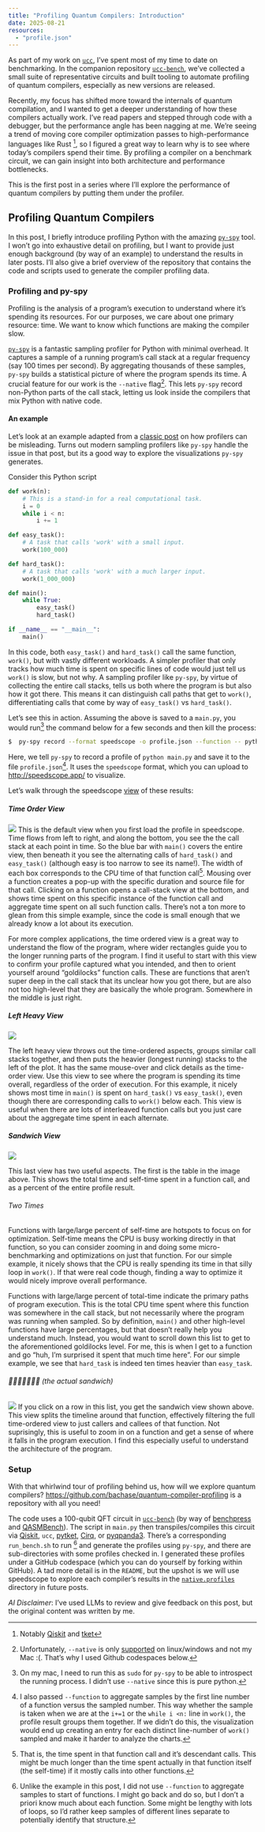 ```yaml
---
title: "Profiling Quantum Compilers: Introduction"
date: 2025-08-21
resources:
  - "profile.json"
---
```


As part of my work on [`ucc`](https://github.com/unitaryfoundation/ucc), I've spent
most of my time to date on benchmarking. In the companion repository [`ucc-bench`](https://github.com/unitaryfoundation/ucc-bench), we've collected a small suite of representative circuits and built tooling to automate profiling of quantum compilers, especially as new versions are released.

Recently, my focus has shifted more toward the internals of quantum compilation, and I wanted to get a deeper understanding of how these compilers actually work. I've read papers and stepped through code with a debugger, but the performance angle has been nagging at me. We're seeing a trend of moving core compiler optimization passes to high-performance languages like Rust [^1], so I figured a great way to learn why is to see where today's compilers spend their time. By profiling a compiler on a benchmark circuit, we can gain insight into both architecture and performance bottlenecks.

[^1]: Notably [Qiskit](https://medium.com/qiskit/new-weve-started-using-rust-in-qiskit-for-better-performance-a3676433ca8c) and [tket](https://github.com/CQCL/tket2)

This is the first post in a series where I'll explore the performance of quantum compilers by putting them under the profiler.

## Profiling Quantum Compilers
In this post, I briefly introduce profiling Python with the amazing [`py-spy`](https://github.com/benfred/py-spy) tool. I won't go into exhaustive detail on profiling, but I want to provide just enough background (by way of an example) to understand the results in later posts. I'll also give a brief overview of the repository that contains the code and scripts used to generate the compiler profiling data.

### Profiling and py-spy

Profiling is the analysis of a program's execution to understand where it's spending its resources. For our purposes, we care about one primary resource: time. We want to know which functions are making the compiler slow.

[`py-spy`](https://github.com/benfred/py-spy) is a fantastic sampling profiler for Python with minimal overhead. It captures a sample of a running program's call stack at a regular frequency (say 100 times per second). By aggregating thousands of these samples, `py-spy` builds a statistical picture of where the program spends its time. A crucial feature for our work is the `--native` flag[^2]. This lets `py-spy` record non-Python parts of the call stack, letting us look inside the compilers that mix Python with native code.

[^2]: Unfortunately, `--native` is only [supported](https://www.benfrederickson.com/profiling-native-python-extensions-with-py-spy/) on linux/windows and not my Mac :(. That's why I used Github codespaces below.

#### An example
Let's look at an example adapted from a [classic post](https://yosefk.com/blog/how-profilers-lie-the-cases-of-gprof-and-kcachegrind.html) on how profilers can be misleading. Turns out modern sampling profilers like `py-spy` handle the issue in that post, but its a good way to explore the visualizations `py-spy` generates.

Consider this Python script
```python
def work(n):
    # This is a stand-in for a real computational task.
    i = 0
    while i < n:
        i += 1

def easy_task():
    # A task that calls 'work' with a small input.
    work(100_000)

def hard_task():
    # A task that calls 'work' with a much larger input.
    work(1_000_000)

def main():
    while True:
        easy_task()
        hard_task()

if __name__ == "__main__":
    main()

```
In this code, both `easy_task()` and `hard_task()` call the same function, `work()`, but with vastly different workloads. A simpler profiler that only tracks how much time is spent on specific lines of code would just tell us `work()` is slow, but not why. A sampling profiler like `py-spy`, by virtue of collecting the entire call stacks, tells us both where the program is but also how it got there. This means it can distinguish call paths that get to `work()`, differentiating calls that come by way of `easy_task()` vs `hard_task()`.

Let's see this in action. Assuming the above is saved to a `main.py`, you would run[^sudo] the command below for a few seconds and then kill the process:

```bash
$  py-spy record --format speedscope -o profile.json --function -- python main.py
```
Here, we tell `py-spy` to record a profile of `python main.py` and save it to the file `profile.json`[^function]. It uses the `speedscope` format, which you can upload to [http://speedscope.app/](http://speedscope.app/) to visualize.

[^sudo]: On my mac, I need to run this as `sudo` for `py-spy` to be able to introspect the running process. I didn't use `--native` since this is pure python.

[^function]: I also passed `--function` to aggregate samples by the first line number of a function versus the sampled number. This way whether the sample is taken when we are at the `i+=1` or the `while i <n:` line in `work()`, the profile result groups them together. If we didn't do this, the visualization would end up creating an entry for each distinct line-number of `work()` sampled and make it harder to analyze the charts.

Let's walk through the speedscope [view](https://www.speedscope.app/#profileURL=https%3A%2F%2Fbachase.github.io%2Fposts%2Fprofiling-quantum-compilers%2Fprofile.json&title=Example%20Profile) of these results:

##### Time Order View
![](./time_ordered.png)
This is the default view when you first load the profile in speedscope. Time flows from left to right, and along the bottom, you see the the call stack at each point in time. So the blue bar with `main()` covers the entire view, then beneath it you see the alternating calls of `hard_task()` and `easy_task()` (although easy is too narrow to see its name!). The width of each box corresponds to the CPU time of that function call[^selftime]. Mousing over a function creates a pop-up with the specific duration and source file for that call. Clicking on a function opens a call-stack view at the bottom, and shows time spent on this specific instance of the function call and aggregate time spent on all such function calls. There's not a ton more to glean from this simple example, since the code is small enough that we already know a lot about its execution.

[^selftime]: That is, the time spent in that function call and it's descendant calls. This might be much longer than the time spent actually in that function itself (the self-time) if it mostly calls into other functions.

For more complex applications, the time ordered view is a great way to understand the flow of the program, where wider rectangles guide you to the longer running parts of the program. I find it useful to start with this view to confirm your profile captured what you intended, and then to orient yourself around "goldilocks" function calls. These are functions that aren't super deep in the call stack that its unclear how you got there, but are also not too high-level that they are basically the whole program. Somewhere in the middle is just right.

##### Left Heavy View
![](./left_heavy.png)

The left heavy view throws out the time-ordered aspects, groups similar call stacks together, and then puts the heavier (longest running) stacks to the left of the plot. It has the same mouse-over and click details as the time-order view. Use this view to see where the program is spending its time overall, regardless of the order of execution. For this example, it nicely shows most time in `main()` is spent on `hard_task()` vs `easy_task()`, even though there are corresponding calls to `work()` below each. This view is useful when there are lots of interleaved function calls but you just care about the aggregate time spent in each alternate.

##### Sandwich View
![](./sandwich.png)

This last view has two useful aspects. The first is the table in the image above. This shows the total time and self-time spent in a function call, and as a percent of the entire profile result.

###### Two Times
Functions with large/large percent of self-time are hotspots to focus on for optimization. Self-time means the CPU is busy working directly in that function, so you can consider zooming in and doing some micro-benchmarking and optimizations on just that function. For our simple example, it nicely shows that the CPU is really spending its time in that silly loop in `work()`. If that were real code though, finding a way to optimize it would nicely improve overall performance.

Functions with large/large percent of total-time indicate the primary paths of program execution. This is the total CPU time spent where this function was somewhere in the call stack, but not necessarily where the program was running when sampled. So by definition, `main()` and other high-level functions have large percentages, but that doesn't really help you understand much. Instead, you would want to scroll down this list to get to the aforementioned goldilocks level. For me, this is when I get to a function and go "huh, I'm surprised it spent that much time here". For our simple example, we see that `hard_task` is indeed ten times heavier than `easy_task`.

###### 🥪🥪🥪🥪🥪🥪🥪 (the actual sandwich)
![](sandwich-click.png)
If you click on a row in this list, you get the sandwich view shown above. This view splits the timeline around that function, effectively filtering the full time-ordered view to just callers and callees of that function. Not suprisingly, this is useful to zoom in on a function and get a sense of where it falls in the program execution. I find this especially useful to understand the architecture of the program.

### Setup

With that whirlwind tour of profiling behind us, how will we explore quantum compilers? [https://github.com/bachase/quantum-compiler-profiling](https://github.com/bachase/quantum-compiler-profiling) is a repository with all you need!

The code uses a 100-qubit QFT circuit in [`ucc-bench`](https://github.com/unitaryfoundation/ucc-bench) (by way of [benchpress](https://github.com/Qiskit/benchpress) and [QASMBench](https://github.com/pnnl/QASMBench)). The script in `main.py` then transpiles/compiles this circuit via [Qiskit](https://www.ibm.com/quantum/qiskit), `ucc`, [pytket](https://docs.quantinuum.com/tket/api-docs/index.html), [Cirq](https://quantumai.google/cirq), or [pyqpanda3](https://pypi.org/project/pyqpanda3/). There's a corresponding `run_bench.sh` to run [^morefunction] and generate the profiles using `py-spy`, and there are sub-directories with some profiles checked in. I generated these profiles under a GitHub codespace (which you can do yourself by forking within GitHub). A tad more detail is in the `README`, but the upshot is we will use speedscope to explore each compiler's results in the [`native.profiles`](https://github.com/bachase/quantum-compiler-profiling/tree/main/native.profiles) directory in future posts.

[^morefunction]: Unlike the example in this post, I did not use `--function` to aggregate samples to start of functions. I might go back and do so, but I don't a priori know much about each function. Some might be lengthy with lots of loops, so I'd rather keep samples of different lines separate to potentially identify that structure.

_AI Disclaimer_: I've used LLMs to review and give feedback on this post, but the original content was written by me.
